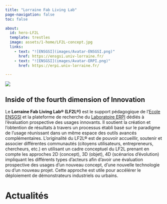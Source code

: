 ```yaml
---
title: "Lorraine Fab Living Lab"
page-navigation: false
toc: false

about:
  id: hero-LF2L  
  template: trestles
  image: assets/1-home/LF2L-concept.jpg
  links:
    - text: "![ENSGSI](images/Avatar-ENSGSI.png)"
      href: https://ensgsi.univ-lorraine.fr/
    - text: "![ENSGSI](images/Avatar-ERPI.png)"
      href: https://erpi.univ-lorraine.fr/

---
```


:::{.column-body-outset}
![](assets/1-home/Logo-LF2L.jpg)
:::



:::{#hero-LF2L}

## Inside of the fourth dimension of Innovation 
Le **Lorraine Fab Living Lab® (LF2L®)** est le support pédagogique de l'[Ecole ENSGSI](https://ensgsi.univ-lorraine.fr/) et la plateforme de recherche du [Laboratoire ERPI](https://erpi.univ-lorraine.fr/) dédiés à l'évaluation prospective des usages innovants. Il soutient la création et l'obtention de résultats à travers un processus établi basé sur le paradigme de l'usage réunissant dans un même espace des outils avancés complémentaires.  L'originalité du LF2L® est de pouvoir accueillir, soutenir et associer différentes communautés (citoyens utilisateurs, entrepreneurs, chercheurs, etc.) en utilisant un cadre conceptuel du LF2L prenant en compte les approches 2D (concept), 3D (objet), 4D (scénarios d'évolution) impliquant les différents types d'acteurs afin d'avoir une évaluation prospective des usages d'un nouveau concept, d'une nouvelle technologie ou d'un nouveau projet. Cette approche est utile pour accélérer le déploiement de démonstrateurs industriels ou urbains.

:::



# Actualités {.center}





